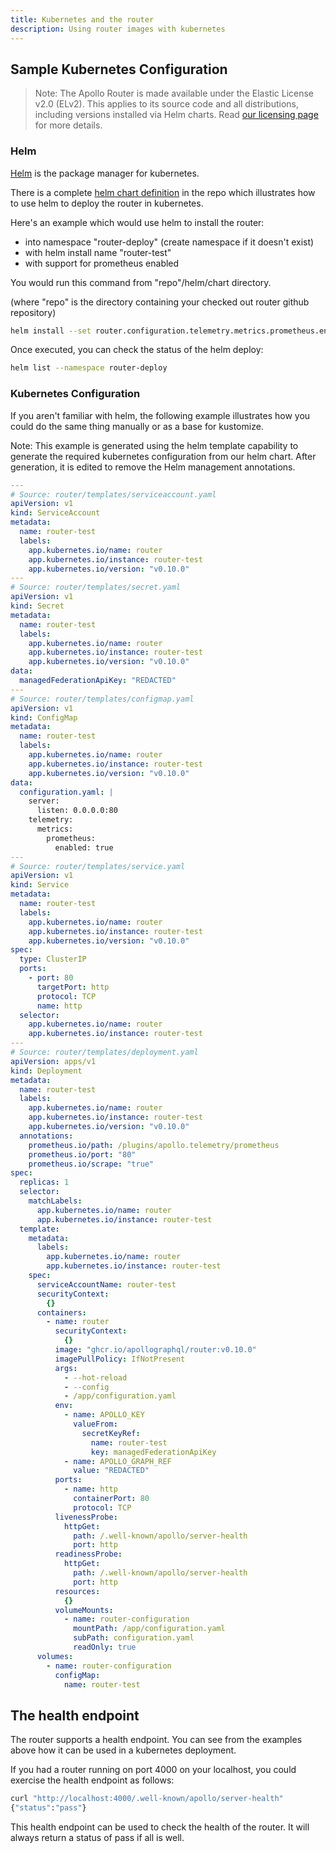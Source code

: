 ```yaml
---
title: Kubernetes and the router
description: Using router images with kubernetes
---
```



## Sample Kubernetes Configuration

> Note: The Apollo Router is made available under the Elastic License v2.0 (ELv2).  This applies to its source code and all distributions, including versions installed via Helm charts.  Read [our licensing page](https://www.apollographql.com/docs/resources/elastic-license-v2-faq/) for more details.

### Helm

[Helm](https://helm.sh) is the package manager for kubernetes.

There is a complete [helm chart definition](https://github.com/apollographql/router/tree/main/helm/chart/router) in the repo which illustrates how to use helm to deploy the router in kubernetes.

Here's an example which would use helm to install the router:
 - into namespace "router-deploy" (create namespace if it doesn't exist)
 - with helm install name "router-test"
 - with support for prometheus enabled

You would run this command from "repo"/helm/chart directory.

(where "repo" is the directory containing your checked out router github repository)

```bash
helm install --set router.configuration.telemetry.metrics.prometheus.enabled=true --set managedFederation.apiKey="REDACTED" --set managedFederation.graphRef="REDACTED" --create-namespace --namespace router-deploy router-test router --values router/values.yaml
```

Once executed, you can check the status of the helm deploy:

```bash
helm list --namespace router-deploy
```

### Kubernetes Configuration

If you aren't familiar with helm, the following example illustrates how you could do the same thing manually or as a base for kustomize.

Note: This example is generated using the helm template capability to generate the required kubernetes configuration from our helm chart. After generation, it is edited to remove the Helm management annotations.

```yaml
---
# Source: router/templates/serviceaccount.yaml
apiVersion: v1
kind: ServiceAccount
metadata:
  name: router-test
  labels:
    app.kubernetes.io/name: router
    app.kubernetes.io/instance: router-test
    app.kubernetes.io/version: "v0.10.0"
---
# Source: router/templates/secret.yaml
apiVersion: v1
kind: Secret
metadata:
  name: router-test
  labels:
    app.kubernetes.io/name: router
    app.kubernetes.io/instance: router-test
    app.kubernetes.io/version: "v0.10.0"
data:
  managedFederationApiKey: "REDACTED"
---
# Source: router/templates/configmap.yaml
apiVersion: v1
kind: ConfigMap
metadata:
  name: router-test
  labels:
    app.kubernetes.io/name: router
    app.kubernetes.io/instance: router-test
    app.kubernetes.io/version: "v0.10.0"
data:
  configuration.yaml: |
    server:
      listen: 0.0.0.0:80
    telemetry:
      metrics:
        prometheus:
          enabled: true
---
# Source: router/templates/service.yaml
apiVersion: v1
kind: Service
metadata:
  name: router-test
  labels:
    app.kubernetes.io/name: router
    app.kubernetes.io/instance: router-test
    app.kubernetes.io/version: "v0.10.0"
spec:
  type: ClusterIP
  ports:
    - port: 80
      targetPort: http
      protocol: TCP
      name: http
  selector:
    app.kubernetes.io/name: router
    app.kubernetes.io/instance: router-test
---
# Source: router/templates/deployment.yaml
apiVersion: apps/v1
kind: Deployment
metadata:
  name: router-test
  labels:
    app.kubernetes.io/name: router
    app.kubernetes.io/instance: router-test
    app.kubernetes.io/version: "v0.10.0"
  annotations:
    prometheus.io/path: /plugins/apollo.telemetry/prometheus
    prometheus.io/port: "80"
    prometheus.io/scrape: "true"
spec:
  replicas: 1
  selector:
    matchLabels:
      app.kubernetes.io/name: router
      app.kubernetes.io/instance: router-test
  template:
    metadata:
      labels:
        app.kubernetes.io/name: router
        app.kubernetes.io/instance: router-test
    spec:
      serviceAccountName: router-test
      securityContext:
        {}
      containers:
        - name: router
          securityContext:
            {}
          image: "ghcr.io/apollographql/router:v0.10.0"
          imagePullPolicy: IfNotPresent
          args:
            - --hot-reload
            - --config
            - /app/configuration.yaml
          env:
            - name: APOLLO_KEY
              valueFrom:
                secretKeyRef:
                  name: router-test
                  key: managedFederationApiKey
            - name: APOLLO_GRAPH_REF
              value: "REDACTED"
          ports:
            - name: http
              containerPort: 80
              protocol: TCP
          livenessProbe:
            httpGet:
              path: /.well-known/apollo/server-health
              port: http
          readinessProbe:
            httpGet:
              path: /.well-known/apollo/server-health
              port: http
          resources:
            {}
          volumeMounts:
            - name: router-configuration
              mountPath: /app/configuration.yaml
              subPath: configuration.yaml
              readOnly: true
      volumes:
        - name: router-configuration
          configMap:
            name: router-test
```

## The health endpoint

The router supports a health endpoint. You can see from the examples above how it can be used in a kubernetes deployment.

If you had a router running on port 4000 on your localhost, you could exercise the health endpoint as follows:

```bash
curl "http://localhost:4000/.well-known/apollo/server-health"
{"status":"pass"}
```

This health endpoint can be used to check the health of the router. It will always return a status of pass if all is well.

